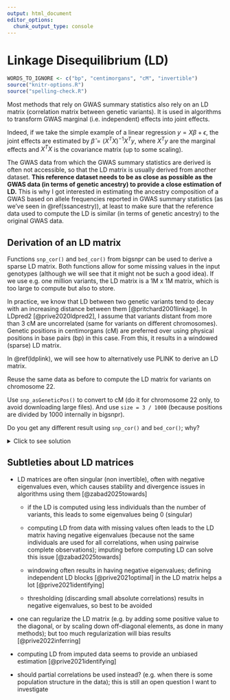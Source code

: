 ```yaml
---
output: html_document
editor_options: 
  chunk_output_type: console
---
```


# Linkage Disequilibrium (LD)

```r
WORDS_TO_IGNORE <- c("bp", "centimorgans", "cM", "invertible")
source("knitr-options.R")
source("spelling-check.R")
```

Most methods that rely on GWAS summary statistics also rely on an LD matrix (correlation matrix between genetic variants). It is used in algorithms to transform GWAS marginal (i.e. independent) effects into joint effects. 

Indeed, if we take the simple example of a linear regression $y = X \beta + \epsilon$, the joint effects are estimated by $\hat\beta = (X^T X)^{-1} X^T y$, where $X^T y$ are the marginal effects and $X^T X$ is the covariance matrix (up to some scaling).

The GWAS data from which the GWAS summary statistics are derived is often not accessible, so that the LD matrix is usually derived from another dataset. 
**This reference dataset needs to be as close as possible as the GWAS data (in terms of genetic ancestry) to provide a close estimation of LD.**
This is why I got interested in estimating the ancestry composition of a GWAS based on allele frequencies reported in GWAS summary statistics (as we've seen in \@ref(ssancestry)), at least to make sure that the reference data used to compute the LD is similar (in terms of genetic ancestry) to the original GWAS data.

## Derivation of an LD matrix

Functions `snp_cor()` and `bed_cor()` from bigsnpr can be used to derive a sparse LD matrix. Both functions allow for some missing values in the input genotypes (although we will see that it might not be such a good idea).
If we use e.g. one million variants, the LD matrix is a 1M x 1M matrix, which is too large to compute but also to store.

In practice, we know that LD between two genetic variants tend to decay with an increasing distance between them [@pritchard2001linkage]. In LDpred2 [@prive2020ldpred2], I assume that variants distant from more than 3 cM are uncorrelated (same for variants on different chromosomes). 
Genetic positions in centimorgans (cM) are preferred over using physical positions in base pairs (bp) in this case.
From this, it results in a windowed (sparse) LD matrix.

In \@ref(ldplink), we will see how to alternatively use PLINK to derive an LD matrix.

:::: {.infobox .exo}
Reuse the same data as before to compute the LD matrix for variants on chromosome 22. 

Use `snp_asGeneticPos()` to convert to cM (do it for chromosome 22 only, to avoid downloading large files). And use `size = 3 / 1000` (because positions are divided by 1000 internally in bigsnpr).

Do you get any different result using `snp_cor()` and `bed_cor()`; why?
::::

<details>
<summary>Click to see solution</summary>

```r
library(bigsnpr)
obj.bed <- bed("tmp-data/GWAS_data_sorted_QC.bed")
NCORES <- nb_cores()
```

```r
library(dplyr)
ind_chr22 <- which(obj.bed$map$chromosome == 22)
POS_chr22 <- obj.bed$map$physical.pos[ind_chr22]  # in bp

# downloads 5.9 MB
POS2_chr22 <- snp_asGeneticPos(infos.chr = rep(22, length(POS_chr22)), 
                               infos.pos = POS_chr22, dir = "tmp-data")
```

```r
cor1 <- bed_cor(obj.bed, ind.col = ind_chr22, ncores = NCORES,
                infos.pos = POS2_chr22, size = 3 / 1000)  # in cM
```


```r
bigsnp <- snp_attach("tmp-data/GWAS_data_sorted_QC.rds")
G <- bigsnp$genotypes
stopifnot(all(dim(G) == dim(obj.bed)))
cor2 <- snp_cor(G, ind.col = ind_chr22, ncores = NCORES,
                infos.pos = POS2_chr22, size = 3 / 1000)
cbind(cor2[1:5, 1:5], cor1[1:5, 1:5])  # not exactly the same; why?
```

```r
G2 <- G$copy(CODE_012)  # go back to having missing values
cor3 <- snp_cor(G2, ind.col = ind_chr22, ncores = NCORES,
                infos.pos = POS2_chr22, size = 3 / 1000)
all.equal(cor3, cor1)
```

</details>


## Subtleties about LD matrices

- LD matrices are often singular (non invertible), often with negative eigenvalues even, which causes stability and divergence issues in algorithms using them [@zabad2025towards]

    - if the LD is computed using less individuals than the number of variants, this leads to some eigenvalues being 0 (singular)
    
    - computing LD from data with missing values often leads to the LD matrix having negative eigenvalues (because not the same individuals are used for all correlations, when using pairwise complete observations); imputing before computing LD can solve this issue [@zabad2025towards]
    
    - windowing often results in having negative eigenvalues; defining independent LD blocks [@prive2021optimal] in the LD matrix helps a lot [@prive2021identifying]
    
    - thresholding (discarding small absolute correlations) results in negative eigenvalues, so best to be avoided

- one can regularize the LD matrix (e.g. by adding some positive value to the diagonal, or by scaling down off-diagonal elements, as done in many methods); but too much regularization will bias results [@prive2022inferring]

- computing LD from imputed data seems to provide an unbiased estimation [@prive2021identifying]

- should partial correlations be used instead? (e.g. when there is some population structure in the data); this is still an open question I want to investigate
